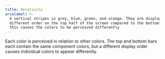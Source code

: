 ```yaml
---
title: Relativity
arialabel: >-
  4 vertical stripes in grey, blue, green, and orange. They are displayed in a
  different order on the top half of the screen compared to the bottom half and
  this causes the colors to be perceived differently
---
```



Each color is perceived in relation to other colors. The top
and bottom bars each contain the same component colors, but a different
display order causes individual colors to appear differently.
